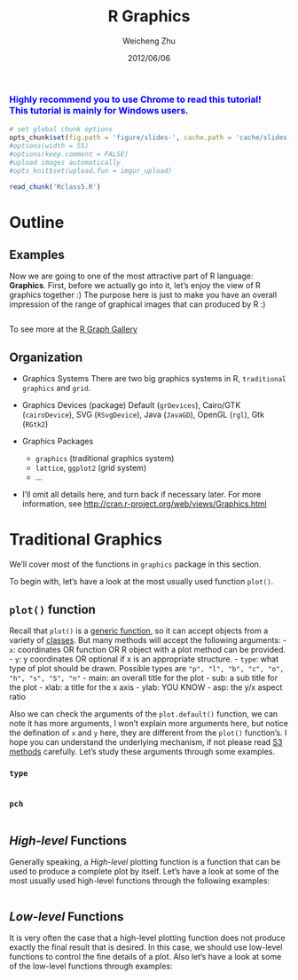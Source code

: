 % R Graphics
% Weicheng Zhu
% 2012/06/06

  <font size = 3 color = "blue">Highly recommend you to use Chrome to read this tutorial! <br /> This tutorial is mainly for Windows users.</font>
-----------------------------------------------------------------------
```{r setup, include=FALSE}
# set global chunk options
opts_chunk$set(fig.path = 'figure/slides-', cache.path = 'cache/slides-', cache = TRUE)
#options(width = 55)
#options(keep.comment = FALSE) 
#upload images automatically
#opts_knit$set(upload.fun = imgur_upload)
```

```{r code-ext, include = FALSE, cache = FALSE}
read_chunk('Rclass5.R')
```

# Outline

## Examples

Now we are going to one of the most attractive part of R language: **Graphics**.
First, before we actually go into it, let's enjoy the view of R graphics together :)
The purpose here is just to make you have an overall impression of the range of graphical images that can produced by R :)

```{r review}

```

To see more at the [R Graph Gallery][gallery]

## Organization

- Graphics Systems
  There are two big graphics systems in R, `traditional graphics` and `grid`.

- Graphics Devices (package)
  Default (`grDevices`),  Cairo/GTK (`cairoDevice`), SVG (`RSvgDevice`), Java (`JavaGD`), OpenGL (`rgl`), Gtk (`RGtk2`)

- Graphics Packages
    - `graphics` (traditional graphics system)
    - `lattice`, `ggplot2` (grid system)
    - ...

- I'll omit all details here, and turn back if necessary later. For more information, see [http://cran.r-project.org/web/views/Graphics.html](http://cran.r-project.org/web/views/Graphics.html)

# Traditional Graphics

We'll cover most of the functions in `graphics` package in this section.

To begin with, let's have a look at the most usually used function `plot()`.

## `plot()` function

Recall that `plot()` is a [generic function][generic-function], so it can accept objects from a variety of [classes][attribute]. But many methods will accept the following arguments:
- `x`: coordinates OR function OR R object with a plot method can be provided.
- `y`: y coordinates OR optional if x is an appropriate structure.
- `type`: what type of plot should be drawn. Possible types are `"p", "l", "b", "c", "o", "h", "s", "S", "n"`
- main: an overall title for the plot
- sub: a sub title for the plot
- xlab: a title for the x axis
- ylab: YOU KNOW
- asp: the y/x aspect ratio

Also we can check the arguments of the `plot.default()` function, we can note it has more arguments, I won't explain more arguments here, but notice the defination of `x` and `y` here, they are different from the `plot()` function's. I hope you can understand the underlying mechanism, if not please read [S3 methods][generic-function] carefully.
Let's study these arguments through some examples.

### `type`

```{r plot-type}

```

### `pch`

```{r plot-pch}

```

## *High-level* Functions
Generally speaking, a *High-level* plotting function is a function that can be used to produce a complete plot by itself. Let's have a look at some of the most usually used high-level functions through the following examples:

```{r high-level}

```

## *Low-level* Functions
It is very often the case that a high-level plotting function does not produce exactly the final result that is desired. In this case, we should use low-level functions to control the fine details of a plot. Also let's have a look at some of the low-level functions through examples:

```{r low-level}

```







[gallery]: http://addictedtor.free.fr/graphiques
[generic-function]: http://dreamhunter.me/bbpress/Rstudy/Rclass3.html
[attribute]: http://dreamhunter.me/bbpress/Rstudy/attributes.html











